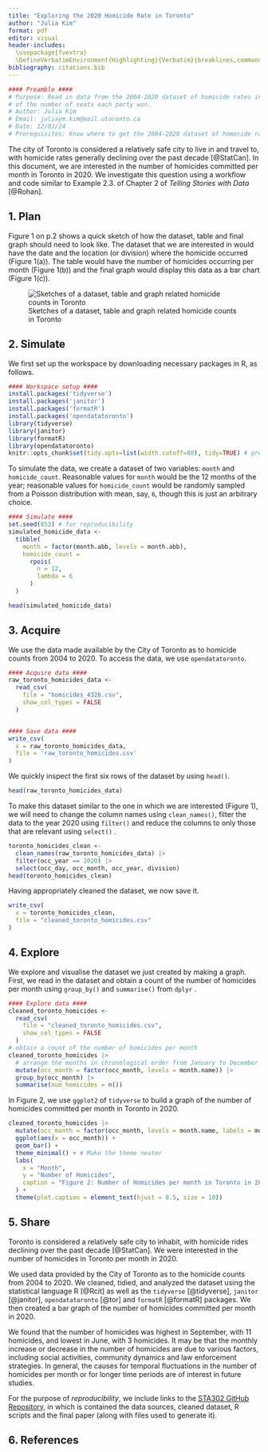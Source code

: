 ```yaml
---
title: "Exploring the 2020 Homicide Rate in Toronto"
author: "Julia Kim"
format: pdf
editor: visual
header-includes:
  \usepackage{fvextra}
  \DefineVerbatimEnvironment{Highlighting}{Verbatim}{breaklines,commandchars=\\\{\}}
bibliography: citations.bib
---
```


```r
#### Preamble ####
# Purpose: Read in data from the 2004-2020 dataset of homicide rates in Toronto and make a graph 
# of the number of seats each party won.
# Author: Julia Kim
# Email: juliaym.kim@mail.utoronto.ca
# Date: 12/02/24
# Prerequisites: Know where to get the 2004-2020 dataset of homocide rates in Toronto. 
```

The city of Toronto is considered a relatively safe city to live in and travel to, with homicide rates generally declining over the past decade [@StatCan]. In this document, we are interested in the number of homicides committed per month in Toronto in 2020. We investigate this question using a workflow and code similar to Example 2.3. of Chapter 2 of *Telling Stories with Data* [@Rohan].

## 1. Plan

Figure 1 on p.2 shows a quick sketch of how the dataset, table and final graph should need to look like. The dataset that we are interested in would have the date and the location (or division) where the homicide occurred (Figure 1(a)). The table would have the number of homicides occurring per month (Figure 1(b)) and the final graph would display this data as a bar chart (Figure 1(c)).

![Sketches of a dataset, table and graph related homicide counts in Toronto](figure.png)

## 2. Simulate

We first set up the workspace by downloading necessary packages in R, as follows.

```r
#### Workspace setup ####
install.packages('tidyverse')
install.packages('janitor')
install.packages('formatR')
install.packages('opendatatoronto')
library(tidyverse)
library(janitor)
library(formatR)
library(opendatatoronto)
knitr::opts_chunk$set(tidy.opts=list(width.cutoff=80), tidy=TRUE) # prevent source code from running off PDF page 
```

To simulate the data, we create a dataset of two variables: `month` and `homicide_count`. Reasonable values for `month` would be the 12 months of the year; reasonable values for `homicide_count` would be randomly sampled from a Poisson distribution with mean, say, `6`, though this is just an arbitrary choice.

```r
#### Simulate #### 
set.seed(853) # for reproducibility
simulated_homicide_data <- 
  tibble(
    month = factor(month.abb, levels = month.abb),
    homicide_count = 
      rpois(
        n = 12,
        lambda = 6
      )
  )

head(simulated_homicide_data)
```

## 3. Acquire

We use the data made available by the City of Toronto as to homicide counts from 2004 to 2020. To access the data, we use `opendatatoronto`.

```r
#### Acquire data ####
raw_toronto_homicides_data <- 
  read_csv(
    file = "homicides_4326.csv",
    show_col_types = FALSE
  )


#### Save data #### 
write_csv(
  x = raw_toronto_homicides_data,
  file = 'raw_toronto_homicides.csv'
)
```

We quickly inspect the first six rows of the dataset by using `head()`.

```r
head(raw_toronto_homicides_data)
```

To make this dataset similar to the one in which we are interested (Figure 1), we will need to change the column names using `clean_names()`, filter the data to the year 2020 using `filter()` and reduce the columns to only those that are relevant using `select()` .

```r
toronto_homicides_clean <- 
  clean_names(raw_toronto_homicides_data) |> 
  filter(occ_year == 2020) |> 
  select(occ_day, occ_month, occ_year, division)
head(toronto_homicides_clean)
```

Having appropriately cleaned the dataset, we now save it.

```r
write_csv(
  x = toronto_homicides_clean,
  file = "cleaned_toronto_homicides.csv"
)
```

## 4. Explore

We explore and visualise the dataset we just created by making a graph. First, we read in the dataset and obtain a count of the number of homicides per month using `group_by()` and `summarise()` from `dplyr` .

```r
#### Explore data ####
cleaned_toronto_homicides <-  
  read_csv(
    file = "cleaned_toronto_homicides.csv", 
    show_col_types = FALSE
  )
# obtain a count of the number of homicides per month 
cleaned_toronto_homicides |> 
  # arrange the months in chronological order from January to December
  mutate(occ_month = factor(occ_month, levels = month.name)) |> 
  group_by(occ_month) |> 
  summarise(num_homicides = n())
```

In Figure 2, we use `ggplot2` of `tidyverse` to build a graph of the number of homicides committed per month in Toronto in 2020.

```r
cleaned_toronto_homicides |>
  mutate(occ_month = factor(occ_month, levels = month.name, labels = month.abb)) |> 
  ggplot(aes(x = occ_month)) +
  geom_bar() +
  theme_minimal() + # Make the theme neater
  labs(
    x = "Month",
    y = "Number of Homicides", 
    caption = "Figure 2: Number of Homicides per month in Toronto in 2020"
  ) + 
  theme(plot.caption = element_text(hjust = 0.5, size = 10)) 
```

## 5. Share

Toronto is considered a relatively safe city to inhabit, with homicide rides declining over the past decade [@StatCan]. We were interested in the number of homicides in Toronto per month in 2020.

We used data provided by the City of Toronto as to the homicide counts from 2004 to 2020. We cleaned, tidied, and analyzed the dataset using the statistical language R [@Rcit] as well as the `tidyverse` [@tidyverse], `janitor` [@janitor], `opendatatoronto` [@tor] and `formatR` [@formatR] packages. We then created a bar graph of the number of homicides committed per month in 2020.

We found that the number of homicides was highest in September, with 11 homicides, and lowest in June, with 3 homicides. It may be that the monthly increase or decrease in the number of homicides are due to various factors, including social activities, community dynamics and law enforcement strategies. In general, the causes for temporal fluctuations in the number of homicides per month or for longer time periods are of interest in future studies.

For the purpose of *reproducibility*, we include links to the [STA302 GitHub Repository](https://github.com/julia-ve-kim/STA302_Tutorial2), in which is contained the data sources, cleaned dataset, R scripts and the final paper (along with files used to generate it).

## 6. References

